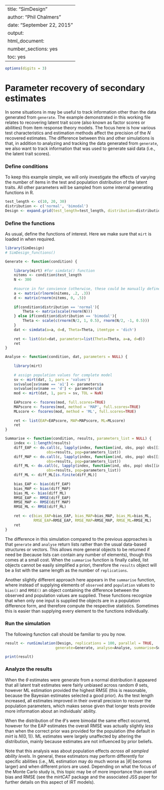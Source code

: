 %\VignetteIndexEntry{SimDesign}
%\VignetteEngine{knitr::knitr}
---
title: "SimDesign"
author: "Phil Chalmers"
date: "September 22, 2015"
output:
  html_document:
    number_sections: yes
    toc: yes
---

```r
options(digits = 3)
```

# Parameter recovery of secondary estimates

In some situations in may be useful to track information other than the data generated from `generate`. The
example demonstrated in this working file relates to recovering latent trait score (also known as factor
scores or abilities) from item response theory models. The focus here is how various test characteristics
and estimation methods affect the precision of the $N$ recovered estimates. The difference between this and
other simulations is that, in addition to analyzing and tracking the data generated from `generate`, we also
want to track information that was used to generate said data (i.e., the latent trait scores).

### Define conditions

To keep this example simple, we will only investigate the effects of varying the number of items in the test
and population distribution of the latent traits. 
All other parameters will be sampled from some internal generating functions in R. 

```r
test_length <- c(10, 20, 30)
distribution <- c('normal', 'bimodal')
Design <- expand.grid(test_length=test_length, distribution=distribution)
```

### Define the functions

As usual, define the functions of interest. Here we make sure that `mirt` is loaded in when required.

```r
library(SimDesign)
# SimDesign_functions()
```

```r
Generate <- function(condition) {
    
    library(mirt) #for simdata() function
    nitems <- condition$test_length
    N <- 300
        
    #source in for convience (otherwise, these could be manually define in the source code)
    a <- matrix(rlnorm(nitems, .2, .3))
    d <- matrix(rnorm(nitems, 0, .5))
    
    if(condition$distribution == 'normal'){
        Theta <- matrix(scale(rnorm(N)))
    } else if(condition$distribution == 'bimodal'){
        Theta <- scale(c(rnorm(N/2, 1, 0.5), rnorm(N/2, -1, 0.5)))
    }
    dat <- simdata(a=a, d=d, Theta=Theta, itemtype = 'dich')
    
    ret <- list(dat=dat, parameters=list(Theta=Theta, a=a, d=d))
    ret
}

Analyse <- function(condition, dat, parameters = NULL) {
    
    library(mirt)
    
    # assign population values for complete model
    sv <- mirt(dat, 1, pars = 'values')
    sv$value[sv$name == 'a1'] <- parameters$a
    sv$value[sv$name == 'd'] <- parameters$d
    mod <- mirt(dat, 1, pars = sv, TOL = NaN)
    
    EAPscore <- fscores(mod, full.scores=TRUE)
    MAPscore <- fscores(mod, method = 'MAP', full.scores=TRUE)
    MLscore <- fscores(mod, method = 'ML', full.scores=TRUE)
    
    ret <- list(EAP=EAPscore, MAP=MAPscore, ML=MLscore)
    ret
}

Summarise <- function(condition, results, parameters_list = NULL) {
    index <- 1:length(results)
    diff_EAP <- do.call(c, lapply(index, function(ind, obs, pop) obs[[ind]]$EAP - pop[[ind]]$Theta,
                   obs=results, pop=parameters_list))
    diff_MAP <- do.call(c, lapply(index, function(ind, obs, pop) obs[[ind]]$MAP - pop[[ind]]$Theta, 
                   obs=results, pop=parameters_list))
    diff_ML <- do.call(c, lapply(index, function(ind, obs, pop) obs[[ind]]$ML - pop[[ind]]$Theta, 
                   obs=results, pop=parameters_list))
    diff_ML <- diff_ML[is.finite(diff_ML)]
    
    bias_EAP <- bias(diff_EAP)
    bias_MAP <- bias(diff_MAP)
    bias_ML <- bias(diff_ML)
    RMSE_EAP <- RMSE(diff_EAP)
    RMSE_MAP <- RMSE(diff_MAP)
    RMSE_ML <- RMSE(diff_ML)
    
    ret <- c(bias_EAP=bias_EAP, bias_MAP=bias_MAP, bias_ML=bias_ML,
             RMSE_EAP=RMSE_EAP, RMSE_MAP=RMSE_MAP, RMSE_ML=RMSE_ML)
    ret
}
```

The difference in this simulation compared to the previous approaches is that `generate` and `analyse` 
return lists rather than the usual data-based structures or vectors. This allows more general objects 
to be returned if need be (because lists can contain any number of elements), though this comes at a
small cost. When the `summarise` function is finally called, list objects cannot be easily simplified
a priori, therefore the `results` object will be a list with the same length as the number of 
`replications`. 

Another slightly different approach here appears in the `summarise` function, where instead of supplying
elements of `observed` and `population` values to `bias()` and `RMSE()` an object containing the 
difference between the observed and population values are supplied. These functions recognize that 
when only one input is supplied the objects are in a population difference form, and therefore 
compute the respective statistics. Sometimes this is easier than supplying every element to the functions
individually. 


### Run the simulation

The following function call should be familiar to you by now. 

```r
result <- runSimulation(Design, replications = 100, parallel = TRUE,
                       generate=Generate, analyse=Analyse, summarise=Summarise)
```

```r
print(result)
```

### Analyze the results

When the $\theta$ estimates were generate from a normal distribution it appeared that all 
latent trait estimates were fairly 
unbiased across random $\theta$ sets, however ML estimation provided the 
highest RMSE (this is reasonable, because the Bayesian estimates selected a good prior). 
As the test length increased, all estimates improved in their overall precision to recover 
the population parameters, which makes sense
given that longer tests provide more information about an individuals' ability. 

When the distribution of the $\theta$'s were bimodal the same effect occurred, however for the EAP estimates
the overall RMSE was actually slightly *less* than when the correct prior was provided for 
the population (the default in *mirt* is $N(0,1)$). 
ML estimates were largely unaffected by altering the distribution, mainly because estimates
are not influenced by prior beliefs.

Note that this analysis was about population effects *across all sampled ability levels*. In general, these 
estimators may perform differently for specific abilities (i.e., ML estimation may do much worse as $|\theta|$
becomes larger) and when different priors are used. Depending on what the focus of the Monte Carlo study is, 
this topic may be of more importance than overall bias and RMSE (see the *mirtCAT* package and the associated 
JSS paper for further details on this aspect of IRT models).
